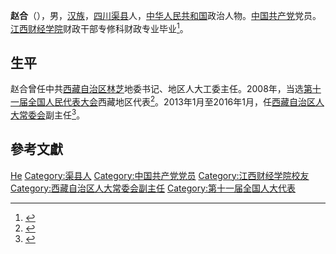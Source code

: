 '''赵合'''（{{bd|1955年|5月|}}），男，[[汉族|汉族]]，[[四川|四川]][[渠县|渠县]]人，[[中华人民共和国|中华人民共和国]]政治人物。[[中国共产党|中国共产党]]党员。[[江西财经学院|江西财经学院]]财政干部专修科财政专业毕业<ref>{{cite web|author=新华网|title=第十一届全国人大代表|url=http://news.xinhuanet.com/ziliao/2008-03/03/content_7708230.htm?node=36628|publisher=新华网|accessdate=2014-01-07|archive-date=2014-01-10|archive-url=https://web.archive.org/web/20140110211415/http://news.xinhuanet.com/ziliao/2008-03/03/content_7708230.htm?node=36628|dead-url=no}}</ref>。

== 生平 ==
赵合曾任中共[[西藏自治区|西藏自治区]][[林芝|林芝]]地委书记、地区人大工委主任。2008年，当选[[第十一届全国人民代表大会|第十一届全国人民代表大会]]西藏地区代表<ref>{{cite news|title=全国人大代表信息-赵合|url=http://210.82.31.1:8084/delegate/viewDelegate.action?dbid=112434|accessdate=2013-04-05|newspaper=全国人大网|archive-url=https://web.archive.org/web/20140523225144/http://www.npc.gov.cn/delegate/viewDelegate.action?dbid=112434|archive-date=2014-05-23|dead-url=yes}}</ref>。2013年1月至2016年1月，任[[西藏自治区人大常委会|西藏自治区人大常委会]]副主任<ref>{{cite news|title=巨建华李文汉尼玛次仁张晓华纪国刚当选西藏人大常委会副主任|url=http://www.thepaper.cn/newsDetail_forward_1427717|accessdate=2016-01-31|work=澎湃新闻|archive-date=2017-01-12|archive-url=https://web.archive.org/web/20170112100143/http://www.thepaper.cn/newsDetail_forward_1427717|dead-url=no}}</ref>。

== 參考文獻 ==
{{reflist}}

{{Authority control}}
{{DEFAULTSORT:Zhao赵}}
[[Category:赵姓|He]]
[[Category:渠县人|Category:渠县人]]
[[Category:中国共产党党员|Category:中国共产党党员]]
[[Category:江西财经学院校友|Category:江西财经学院校友]]
[[Category:西藏自治区人大常委会副主任|Category:西藏自治区人大常委会副主任]]
[[Category:第十一届全国人大代表|Category:第十一届全国人大代表]]